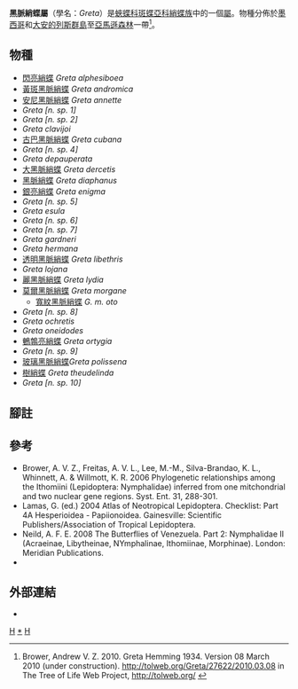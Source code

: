 {{NoteTA|G1=Butterfly}}
{{Automatic Taxobox
| taxon = Greta
| authority = Hemming, 1934
| fossil_range = {{fossilrange|9|0|earliest=9}}<small>從新近紀[[中新世|中新世]]至今<ref name=e2015>Chazot, N., Willmott, K. R., Condamine, F. L., De‐Silva, D. L., Freitas, A. V., Lamas, G., ... & Mallet, J. (2016). Into the Andes: multiple independent colonizations drive montane diversity in the Neotropical clearwing butterflies Godyridina. Molecular Ecology, 25(22), 5765-5784. {{en}}</ref></small>
| image = Greta andromica (Nymphalidae- Danainae- Ithomiini) (31355927363).jpg
| image_caption = [[黃斑黑脈綃蝶|黃斑黑脈綃蝶]]<br>''G. andromica''
| image2 = Greta oto.jpg
| image2_caption = [[莫爾黑脈綃蝶|莫爾黑脈綃蝶]]<br />''G. morgane oto''
| type_species = [[黑脈綃蝶|黑脈綃蝶]]<br />''Greta diaphanus''
| type_species_authority = (Drury, [1773])
| subdivision_ranks = 物種
| subdivision = 共30種，詳見正文。
| synonyms =
* ''Hymenitis'' <small>Hübner, 1816</small>
* 樹綃蝶屬 ''Hypomenitis'' <small>Fox, 1945</small>
}}

'''黑脈綃蝶屬'''（學名：''Greta''）是[[蛺蝶科|蛺蝶科]][[斑蝶亞科|斑蝶亞科]][[綃蝶族|綃蝶族]]中的一個[[屬_(生物)|屬]]。物種分佈於[[墨西哥|墨西哥]]和[[大安的列斯群島|大安的列斯群島]]至[[亞馬遜森林|亞馬遜森林]]一帶<ref>Brower, Andrew V. Z. 2010. Greta Hemming 1934. Version 08 March 2010 (under construction). http://tolweb.org/Greta/27622/2010.03.08 {{Wayback|url=http://tolweb.org/Greta/27622/2010.03.08 |date=20191130155223 }} in The Tree of Life Web Project, http://tolweb.org/ {{Wayback|url=http://tolweb.org/ |date=20110515100516 }}</ref>。

== 物種 ==
* [[閃亮綃蝶|閃亮綃蝶]] ''Greta alphesiboea''
* [[黃斑黑脈綃蝶|黃斑黑脈綃蝶]] ''Greta andromica''
* [[安尼黑脈綃蝶|安尼黑脈綃蝶]] ''Greta annette''
* ''Greta [n. sp. 1]''
* ''Greta [n. sp. 2]''
* ''Greta clavijoi''
* [[古巴黑脈綃蝶|古巴黑脈綃蝶]] ''Greta cubana''
* ''Greta [n. sp. 4]''
* ''Greta depauperata''
* [[大黑脈綃蝶|大黑脈綃蝶]] ''Greta dercetis''
* [[黑脈綃蝶|黑脈綃蝶]] ''Greta diaphanus''
* [[銀亮綃蝶|銀亮綃蝶]] ''Greta enigma''
* ''Greta [n. sp. 5]''
* ''Greta esula''
* ''Greta [n. sp. 6]''
* ''Greta [n. sp. 7]''
* ''Greta gardneri''
* ''Greta hermana''
* [[透明黑脈綃蝶|透明黑脈綃蝶]] ''Greta libethris''
* ''Greta lojana''
* [[麗黑脈綃蝶|麗黑脈綃蝶]] ''Greta lydia''
* [[莫爾黑脈綃蝶|莫爾黑脈綃蝶]] ''Greta morgane''
** [[寬紋黑脈綃蝶|寬紋黑脈綃蝶]] ''G. m. oto''
* ''Greta [n. sp. 8]''
* ''Greta ochretis''
* ''Greta oneidodes''
* [[鵪鶉亮綃蝶|鵪鶉亮綃蝶]] ''Greta ortygia''
* ''Greta [n. sp. 9]''
* [[玻璃黑脈綃蝶|玻璃黑脈綃蝶]]''Greta polissena''
* [[樹綃蝶|樹綃蝶]] ''Greta theudelinda''
* ''Greta [n. sp. 10]''

== 腳註 ==
{{reflist}}

== 參考 ==
* Brower, A. V. Z., Freitas, A. V. L., Lee, M.-M., Silva-Brandao, K. L., Whinnett, A. & Willmott, K. R. 2006 Phylogenetic relationships among the Ithomiini (Lepidoptera: Nymphalidae) inferred from one mitchondrial and two nuclear gene regions. Syst. Ent. 31, 288-301.
* Lamas, G. (ed.) 2004 Atlas of Neotropical Lepidoptera. Checklist: Part 4A Hesperioidea - Papiionoidea. Gainesville: Scientific Publishers/Association of Tropical Lepidoptera.
* Neild, A. F. E. 2008 The Butterflies of Venezuela. Part 2: Nymphalidae II (Acraeinae, Libytheinae, NYmphalinae, Ithomiinae, Morphinae). London: Meridian Publications.
* {{Cite book | author = 寿建新 周尧 李宇飞 | title = 世界蝴蝶分類名錄 | location = 中國 | publisher = 陝西科學技術出版社 | date = 2006-04-01 | ISBN = 9787536936768 | language= zh-hans }}

== 外部連結 ==
* {{Commonscat-inline|Greta}}

{{斑蝶亞科}}
{{Taxonbar}}
[[Category:綃蝶族|H]]
[[Category:黑脈綃蝶屬|*]]
[[Category:_1934年描述的分类群|H]]